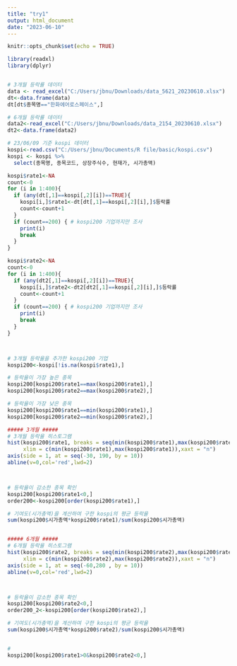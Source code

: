 ```yaml
---
title: "try1"
output: html_document
date: "2023-06-10"
---
```


```r
knitr::opts_chunk$set(echo = TRUE)
```


```r
library(readxl)
library(dplyr) 


# 3개월 등락률 데이터 
data <- read_excel("C:/Users/jbnu/Downloads/data_5621_20230610.xlsx")
dt<-data.frame(data)
dt[dt$종목명=="한화에어로스페이스",]

# 6개월 등락률 데이터
data2<-read_excel("C:/Users/jbnu/Downloads/data_2154_20230610.xlsx")
dt2<-data.frame(data2)

# 23/06/09 기준 kospi 데이터
kospi<-read.csv("C:/Users/jbnu/Documents/R file/basic/kospi.csv")
kospi <- kospi %>%
  select(종목명, 종목코드, 상장주식수, 현재가, 시가총액)

kospi$rate1<-NA
count<-0
for (i in 1:400){
  if (any(dt[,1]==kospi[,2][i])==TRUE){
    kospi[i,]$rate1<-dt[dt[,1]==kospi[,2][i],]$등락률
    count<-count+1
  }
  if (count==200) { # kospi200 기업까지만 조사
    print(i)
    break
  }
}

kospi$rate2<-NA
count<-0
for (i in 1:400){
  if (any(dt2[,1]==kospi[,2][i])==TRUE){
    kospi[i,]$rate2<-dt2[dt2[,1]==kospi[,2][i],]$등락률
    count<-count+1
  }
  if (count==200) { # kospi200 기업까지만 조사
    print(i)
    break
  }
}



# 3개월 등락율을 추가한 kospi200 기업
kospi200<-kospi[!is.na(kospi$rate1),]

# 등락율이 가장 높은 종목
kospi200[kospi200$rate1==max(kospi200$rate1),]
kospi200[kospi200$rate2==max(kospi200$rate2),]

# 등락율이 가장 낮은 종목
kospi200[kospi200$rate1==min(kospi200$rate1),]
kospi200[kospi200$rate2==min(kospi200$rate2),]

##### 3개월 #####
# 3개월 등락율 히스토그램
hist(kospi200$rate1, breaks = seq(min(kospi200$rate1),max(kospi200$rate1)+1,1),
     xlim = c(min(kospi200$rate1),max(kospi200$rate1)),xaxt = "n")
axis(side = 1, at = seq(-30, 190, by = 10))
abline(v=0,col='red',lwd=2)



# 등락율이 감소한 종목 확인
kospi200[kospi200$rate1<0,]
order200<-kospi200[order(kospi200$rate1),]

# 기여도(시가총액)을 계산하여 구한 kospi의 평균 등락율
sum(kospi200$시가총액*kospi200$rate1)/sum(kospi200$시가총액)


##### 6개월 #####
# 6개월 등락율 히스토그램
hist(kospi200$rate2, breaks = seq(min(kospi200$rate2),max(kospi200$rate2)+1,1),
     xlim = c(min(kospi200$rate2),max(kospi200$rate2)),xaxt = "n")
axis(side = 1, at = seq(-60,280 , by = 10))
abline(v=0,col='red',lwd=2)



# 등락율이 감소한 종목 확인
kospi200[kospi200$rate2<0,]
order200_2<-kospi200[order(kospi200$rate2),]

# 기여도(시가총액)을 계산하여 구한 kospi의 평균 등락율
sum(kospi200$시가총액*kospi200$rate2)/sum(kospi200$시가총액)


#
kospi200[kospi200$rate1>0&kospi200$rate2<0,]



```

